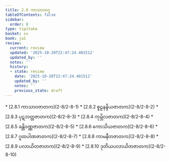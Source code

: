 ```yaml
---
title: 2.8 ကာသာဝဝဂ္ဂ
tableOfContents: false
sidebar:
  order: 8
type: tipitaka
basket: su
book: ja1
review:
  current: review
  updated: '2025-10-20T22:47:24.401512'
  updated_by: ''
  notes: ''
  history:
  - state: review
    date: '2025-10-20T22:47:24.401512'
    updated_by: ''
    notes: ''
    previous_state: draft
---
```



<DynamicBreadcrumb />


<ReviewStatus review={frontmatter.review} showDetails={true} />

<HypothesisAnnotation frontmatter={frontmatter} />



<TableOfContents book="ja1" section="2.8">
* [2.8.1 ကာသာဝဇာတက](2-8/2-8-1)
* [2.8.2 စူဠနန္ဒိယဇာတက](2-8/2-8-2)
* [2.8.3 ပုဋဘတ္တဇာတက](2-8/2-8-3)
* [2.8.4 ကုမ္ဘိလဇာတက](2-8/2-8-4)
* [2.8.5 ခန္တိဝဏ္ဏဇာတက](2-8/2-8-5)
* [2.8.6 ကောသိယဇာတက](2-8/2-8-6)
* [2.8.7 ဂူထပါဏဇာတက](2-8/2-8-7)
* [2.8.8 ကာမနီတဇာတက](2-8/2-8-8)
* [2.8.9 ပလာယိတဇာတက](2-8/2-8-9)
* [2.8.10 ဒုတိယပလာယိတဇာတက](2-8/2-8-10)
</TableOfContents>